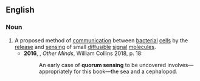 ==English==
{{wikipedia}}
===Noun===
{{en-noun|-}}

# A proposed method of [[communication]] between [[bacterial]] [[cell]]s by the [[release]] and [[sensing]] of small [[diffusible]] [[signal]] [[molecule]]s.
#*'''2016''', {{w|Peter Godfrey-Smith}}, ''Other Minds'', William Collins 2018, p. 18:
#*:An early case of '''quorum sensing''' to be uncovered involves—appropriately for this book—the sea and a cephalopod.